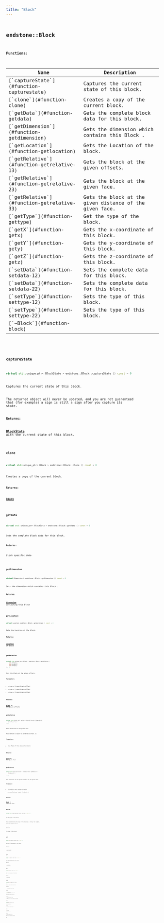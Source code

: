 ```yaml
---
title: "Block"
---
```


## <code className="doc-symbol doc-symbol-class"/> endstone::Block

















**Functions:**

<table>
<thead>
   <tr>
      <th>Name</th>
      <th>Description</th>
   </tr>
</thead>
<tbody>
<tr key="classendstone_1_1_block_1a95bac5d6f459fcfe924ba470d9b9da81">
    <td>[`captureState`](#function-capturestate)</td>
    <td>Captures the current state of this block.</td>
</tr>
<tr key="classendstone_1_1_block_1acf80e005f3032354d7cd7ed0057be6e7">
    <td>[`clone`](#function-clone)</td>
    <td>Creates a copy of the current block.</td>
</tr>
<tr key="classendstone_1_1_block_1a5293fd07d6c423a5a7132944eec13282">
    <td>[`getData`](#function-getdata)</td>
    <td>Gets the complete block data for this block.</td>
</tr>
<tr key="classendstone_1_1_block_1a8d18ed25f0fc34c51152ec0a1dd09854">
    <td>[`getDimension`](#function-getdimension)</td>
    <td>Gets the dimension which contains this Block .</td>
</tr>
<tr key="classendstone_1_1_block_1a19e164bc3cf23481d01886dfeda41c85">
    <td>[`getLocation`](#function-getlocation)</td>
    <td>Gets the Location of the block.</td>
</tr>
<tr key="classendstone_1_1_block_1ade7ede2f68266c797efbb8b5a237304b">
    <td>[`getRelative`](#function-getrelative-13)</td>
    <td>Gets the block at the given offsets.</td>
</tr>
<tr key="classendstone_1_1_block_1ae60ad017cb35887e0cad09c2d76b354b">
    <td>[`getRelative`](#function-getrelative-23)</td>
    <td>Gets the block at the given face.</td>
</tr>
<tr key="classendstone_1_1_block_1a360bc161449ffdd18506c4775408af14">
    <td>[`getRelative`](#function-getrelative-33)</td>
    <td>Gets the block at the given distance of the given face.</td>
</tr>
<tr key="classendstone_1_1_block_1a990361ef55dd7f6c01bf463d0c4206ef">
    <td>[`getType`](#function-gettype)</td>
    <td>Get the type of the block.</td>
</tr>
<tr key="classendstone_1_1_block_1a1ec1fc7c6fe1aab63db232b0f0684c76">
    <td>[`getX`](#function-getx)</td>
    <td>Gets the x-coordinate of this block.</td>
</tr>
<tr key="classendstone_1_1_block_1a390b31ef485c4b5176842bd3a59b01bc">
    <td>[`getY`](#function-gety)</td>
    <td>Gets the y-coordinate of this block.</td>
</tr>
<tr key="classendstone_1_1_block_1a9509b72c86339e30a4b50567f6d5279c">
    <td>[`getZ`](#function-getz)</td>
    <td>Gets the z-coordinate of this block.</td>
</tr>
<tr key="classendstone_1_1_block_1a7f24c60e47c3bcd49f0b1122b80b7b47">
    <td>[`setData`](#function-setdata-12)</td>
    <td>Sets the complete data for this block.</td>
</tr>
<tr key="classendstone_1_1_block_1a4dbd6ae72829e456925cc5a86d93ea42">
    <td>[`setData`](#function-setdata-22)</td>
    <td>Sets the complete data for this block.</td>
</tr>
<tr key="classendstone_1_1_block_1afc6493c7fae9703684a17ebcc6c92a32">
    <td>[`setType`](#function-settype-12)</td>
    <td>Sets the type of this block.</td>
</tr>
<tr key="classendstone_1_1_block_1a6235d565c41138ea5ed584250d84617f">
    <td>[`setType`](#function-settype-22)</td>
    <td>Sets the type of this block.</td>
</tr>
<tr key="classendstone_1_1_block_1a8a7ea0b990c4c610f75cf53bd5c6647b">
    <td>[`~Block`](#function-block)</td>
    <td></td>
</tr>
</tbody>
</table>

### <code className="doc-symbol doc-symbol-function"/> captureState

```cpp
virtual std::unique_ptr< BlockState > endstone::Block::captureState () const = 0
```

Captures the current state of this block.

The returned object will never be updated, and you are not guaranteed that (for example) a sign is still a sign after you capture its state.




**Returns:**

[**BlockState**](classendstone_1_1_block_state.md) with the current state of this block. 





        
### <code className="doc-symbol doc-symbol-function"/> clone

```cpp
virtual std::unique_ptr< Block > endstone::Block::clone () const = 0
```

Creates a copy of the current block.



**Returns:**

[**Block**](classendstone_1_1_block.md) 





        
### <code className="doc-symbol doc-symbol-function"/> getData

```cpp
virtual std::unique_ptr< BlockData > endstone::Block::getData () const = 0
```

Gets the complete block data for this block.



**Returns:**

block specific data 





        
### <code className="doc-symbol doc-symbol-function"/> getDimension

```cpp
virtual Dimension & endstone::Block::getDimension () const = 0
```

Gets the dimension which contains this Block .



**Returns:**

[**Dimension**](classendstone_1_1_dimension.md) containing this block 





        
### <code className="doc-symbol doc-symbol-function"/> getLocation

```cpp
virtual Location endstone::Block::getLocation () const = 0
```

Gets the Location of the block.



**Returns:**

[**Location**](classendstone_1_1_location.md) of block 





        
### <code className="doc-symbol doc-symbol-function"/> getRelative

```cpp
virtual std::unique_ptr< Block > endstone::Block::getRelative (
    int offset_x,
    int offset_y,
    int offset_z
) = 0
```

Gets the block at the given offsets.



**Parameters:**


* `offset_x` X-coordinate offset 
* `offset_y` Y-coordinate offset 
* `offset_z` Z-coordinate offset 



**Returns:**

[**Block**](classendstone_1_1_block.md) at the given offsets 





        
### <code className="doc-symbol doc-symbol-function"/> getRelative

```cpp
virtual std::unique_ptr< Block > endstone::Block::getRelative (
    BlockFace face
) = 0
```

Gets the block at the given face.

This method is equal to getRelative(face, 1)




**Parameters:**


* `face` Face of this block to return 



**Returns:**

[**Block**](classendstone_1_1_block.md) at the given face 





        
### <code className="doc-symbol doc-symbol-function"/> getRelative

```cpp
virtual std::unique_ptr< Block > endstone::Block::getRelative (
    BlockFace face,
    int distance
) = 0
```

Gets the block at the given distance of the given face.



**Parameters:**


* `face` Face of this block to return 
* `distance` Distance to get the block at 



**Returns:**

[**Block**](classendstone_1_1_block.md) at the given face 





        
### <code className="doc-symbol doc-symbol-function"/> getType

```cpp
virtual std::string endstone::Block::getType () const = 0
```

Get the type of the block.

This method returns the type of the block as a string, for example, minecraft:acacia\_stairs.




**Returns:**

The type of the block. 





        
### <code className="doc-symbol doc-symbol-function"/> getX

```cpp
virtual int endstone::Block::getX () const = 0
```

Gets the x-coordinate of this block.



**Returns:**

x-coordinate 





        
### <code className="doc-symbol doc-symbol-function"/> getY

```cpp
virtual int endstone::Block::getY () const = 0
```

Gets the y-coordinate of this block.



**Returns:**

x-coordinate 





        
### <code className="doc-symbol doc-symbol-function"/> getZ

```cpp
virtual int endstone::Block::getZ () const = 0
```

Gets the z-coordinate of this block.



**Returns:**

x-coordinate 





        
### <code className="doc-symbol doc-symbol-function"/> setData

```cpp
virtual Result< void > endstone::Block::setData (
    const BlockData & data
) = 0
```

Sets the complete data for this block.



**Parameters:**


* `data` new block specific data 




        
### <code className="doc-symbol doc-symbol-function"/> setData

```cpp
virtual Result< void > endstone::Block::setData (
    const BlockData & data,
    bool apply_physics
) = 0
```

Sets the complete data for this block.



**Parameters:**


* `data` new block specific data 
* `apply_physics` False to cancel physics on the changed block. 




        
### <code className="doc-symbol doc-symbol-function"/> setType

```cpp
virtual Result< void > endstone::Block::setType (
    std::string type
) = 0
```

Sets the type of this block.



**Parameters:**


* `type` Material to change this block to 




        
### <code className="doc-symbol doc-symbol-function"/> setType

```cpp
virtual Result< void > endstone::Block::setType (
    std::string type,
    bool apply_physics
) = 0
```

Sets the type of this block.



**Parameters:**


* `type` Material to change this block to 
* `apply_physics` False to cancel physics on the changed block. 




        
### <code className="doc-symbol doc-symbol-function"/> ~Block

```cpp
virtual endstone::Block::~Block () = default
```

